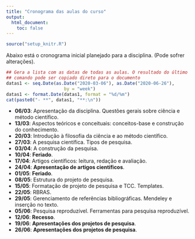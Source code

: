 ```yaml
---
title: "Cronograma das aulas do curso"
output:
  html_document:
    toc: false
---
```


```r
source("setup_knitr.R")
```

Abaixo está o cronograma inicial planejado para a disciplina. (Pode
sofrer alterações).

```r
## Gera a lista com as datas de todas as aulas. O resultado do último
## comando pode ser copiado direto para o documento
datas1 <- seq.Date(as.Date("2020-03-06"), as.Date("2020-06-26"),
                      by = "week")
datas1 <- format.Date(datas1, format = "%d/%m")
cat(paste0("- **", datas1, "**:\n"))
```

- **06/03**: Apresentação da disciplina. Questões gerais sobre ciência e
  método científico.
- **13/03**: Aspectos teóricos e conceituais: conceitos-base e
  construção do conhecimento.
- **20/03**: Introdução à filosofia da ciência e ao método científico.
- **27/03**: A pesquisa científica. Tipos de pesquisa.
- **03/04**: A construção da pesquisa.
- **10/04**: **Feriado**.
- **17/04**: Artigos científicos: leitura, redação e avaliação.
- **24/04**: **Apresentação de artigos científicos**.
- **01/05**: **Feriado**.
- **08/05**: Estrutura do projeto de pesquisa.
- **15/05**: Formatação de projeto de pesquisa e TCC. Templates.
- **22/05**: RBRAS.
- **29/05**: Gerenciamento de referências bibliográficas. Mendeley e
  inserção no texto.
- **05/06**: Pesquisa reproduzível. Ferramentas para pesquisa
  reproduzível.
- **12/06**: **Recesso**.
- **19/06**: **Apresentações dos projetos de pesquisa**.
- **26/06**: **Apresentações dos projetos de pesquisa**.

<!---
- **PARTE I**
- **22/02**: Apresentação da disciplina. Importância da técnica em pesquisa.
  [A história do pontiac e sorvete de baunilha](https://www.youtube.com/watch?v=ZY1IOEOy4HY)
- **01/03**: Capitulo 1 [Slides](slides/topicos_cap1.pdf)
- **08/03**: Capitulo 2 [Slides](slides/topicos_cap2.pdf)
- **15/03**: Capitulo 3 [Slides](slides/topicos_cap3.pdf)
- **22/03**: Capitulo 4 e 5 [Slides](slides/topicos_cap4e5.pdf)
- **29/03**: Apresentações de artigos
- **PARTE II**
- **05/04**: Apresentações de artigos
- **12/04**: Valor p e teste de hipóteses
- **19/04**: **Feriado.**
- **26/04**:
- **03/05**:
- **10/05**:
- **PARTE III**
- **17/05**: Referências bibliográficas. Usando programas gerenciadores
  de referências. Template para TCC.
  - Projeto de pesquisa. [Slides](slides/projeto-pesquisa.html).
  - Gestão de referências bibliográficas com Mendeley.
    [Slides](slides/mendeley.html).
- **24/05**: Pesquisa reproduzível. Ferramentas para pesquisa
  reproduzível.
  - [Slides](http://leg.ufpr.br/~fernandomayer/pesqrep) sobre pesquisa
    reproduzível.
  - [Arquivos](misc/Teste_knitr.zip) do knitr feitos em sala usando
    [code
    externalization](https://yihui.name/knitr/demo/externalization/)
    (para uso no ShareLatex).
- **31/05**: Apresentações de artigos reproduzíveis. Sistemas
  controladores de versões.
  - [Git-rautu](https://github.com/fernandomayer/git-rautu):
    configuração e comandos básicos do Git.
  - [Version control with
    git](http://swcarpentry.github.io/git-novice/): curso do Software
    Carpentry.
  - Como configurar o [git para usar dentro do
    RStudio](http://swcarpentry.github.io/git-novice/14-supplemental-rstudio/index.html).
- **07/06**: Apresentações dos projetos de pesquisa.
  - André, Maike, Luan e Dennis, Gustavo.
- **14/06**: Apresentações dos projetos de pesquisa.
  - Thays, Rafael e Laís, Mateus, Ananda, Rafael e Igor.
- **21/06**: **Feriado.**
--->
